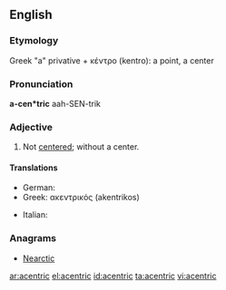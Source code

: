 ==English==

===Etymology===
Greek "a" privative + κέντρο (kentro): a point, a center

===Pronunciation===
'''a-cen*tric'''
aah-SEN-trik

===Adjective===
{{infl|en|adjective}}

# Not [[center]]ed; without a center.

====Translations====
{{trans-top|without a center}}
* German: {{t|de|azentrisch}}
* Greek: ακεντρικός (akentrikos)
{{trans-mid}}
* Italian: {{t-|it|acentrico}}
{{trans-bottom}}

===Anagrams===
* [[Nearctic#English|Nearctic]]


[[ar:acentric]]
[[el:acentric]]
[[id:acentric]]
[[ta:acentric]]
[[vi:acentric]]